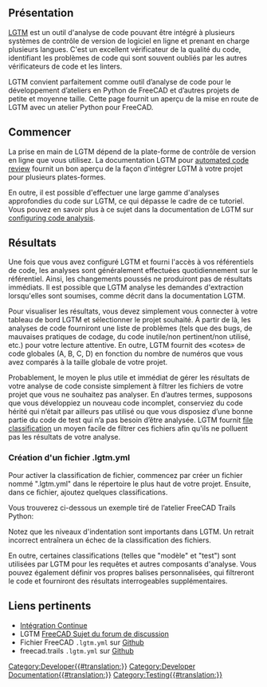 <languages/>

<span id="Overview"></span>
== Présentation ==

{{TOCright}}

[https://www.lgtm.com LGTM] est un outil d'analyse de code pouvant être intégré à plusieurs systèmes de contrôle de version de logiciel en ligne et prenant en charge plusieurs langues. C'est un excellent vérificateur de la qualité du code, identifiant les problèmes de code qui sont souvent oubliés par les autres vérificateurs de code et les linters.

LGTM convient parfaitement comme outil d’analyse de code pour le développement d’ateliers en Python de FreeCAD et d’autres projets de petite et moyenne taille. Cette page fournit un aperçu de la mise en route de LGTM avec un atelier Python pour FreeCAD.

<span id="Getting_Started"></span>
== Commencer ==

La prise en main de LGTM dépend de la plate-forme de contrôle de version en ligne que vous utilisez. La documentation LGTM pour [https://lgtm.com/help/lgtm/about-automated-code-review automated code review] fournit un bon aperçu de la façon d'intégrer LGTM à votre projet pour plusieurs plates-formes.

En outre, il est possible d'effectuer une large gamme d'analyses approfondies du code sur LGTM, ce qui dépasse le cadre de ce tutoriel. Vous pouvez en savoir plus à ce sujet dans la documentation de LGTM sur [https://lgtm.com/help/lgtm/configuring-lgtm-analysis-project configuring code analysis].

<span id="Getting_Results"></span>
== Résultats ==

Une fois que vous avez configuré LGTM et fourni l'accès à vos référentiels de code, les analyses sont généralement effectuées quotidiennement sur le référentiel. Ainsi, les changements poussés ne produiront pas de résultats immédiats. Il est possible que LGTM analyse les demandes d'extraction lorsqu'elles sont soumises, comme décrit dans la documentation LGTM.

Pour visualiser les résultats, vous devez simplement vous connecter à votre tableau de bord LGTM et sélectionner le projet souhaité. À partir de là, les analyses de code fourniront une liste de problèmes (tels que des bugs, de mauvaises pratiques de codage, du code inutile/non pertinent/non utilisé, etc.) pour votre lecture attentive. En outre, LGTM fournit des «cotes» de code globales (A, B, C, D) en fonction du nombre de numéros que vous avez comparés à la taille globale de votre projet.

Probablement, le moyen le plus utile et immédiat de gérer les résultats de votre analyse de code consiste simplement à filtrer les fichiers de votre projet que vous ne souhaitez pas analyser. En d’autres termes, supposons que vous développiez un nouveau code incomplet, conserviez du code hérité qui n’était par ailleurs pas utilisé ou que vous disposiez d’une bonne partie du code de test qui n’a pas besoin d’être analysée. LGTM fournit [https://lgtm.com/help/lgtm/file-classification file classification] un moyen facile de filtrer ces fichiers afin qu'ils ne polluent pas les résultats de votre analyse.

===Création d'un fichier .lgtm.yml===

Pour activer la classification de fichier, commencez par créer un fichier nommé ".lgtm.yml" dans le répertoire le plus haut de votre projet. Ensuite, dans ce fichier, ajoutez quelques classifications.

Vous trouverez ci-dessous un exemple tiré de l’atelier FreeCAD Trails Python:

{{Code|code=
path_classifiers:
  template:
    - freecad/trails/resources
    - freecad/trails/project/commands/command_template.py
    - freecad/trails/init_gui.py
 
  test:
    - freecad/trails/project/commands/spiral_test.py
    - freecad/trails/TestFPO.py
 
  legacy:
    - freecad/trails/corridor/loft
    - freecad/trails/alignment/VerticalAlignment.py
    - freecad/trails/alignment/VerticalCurve.py
    - freecad/trails/alignment/GenerateVerticalAlignment.py
    - freecad/trails/alignment/ImportVerticalCurve.py
    - freecad/trails/corridor/template/TemplateLibrary.py
}}

Notez que les niveaux d'indentation sont importants dans LGTM. Un retrait incorrect entraînera un échec de la classification des fichiers.

En outre, certaines classifications (telles que "modèle" et "test") sont utilisées par LGTM pour les requêtes et autres composants d'analyse. Vous pouvez également définir vos propres balises personnalisées, qui filtreront le code et fourniront des résultats interrogeables supplémentaires.

<span id="Relevant_Links"></span>
== Liens pertinents == 

* [[Continuous Integration/fr|Intégration Continue]]
* LGTM [https://forum.freecad.org/viewtopic.php?f=10&t=40228 FreeCAD Sujet du forum de discussion]
* Fichier FreeCAD <tt>.lgtm.yml</tt> sur [https://github.com/FreeCAD/FreeCAD/blob/master/lgtm.yml Github]
* freecad.trails <tt>.lgtm.yml</tt> sur [https://github.com/joelgraff/freecad.trails/blob/dev/.lgtm.yml Github]
[[Category:Developer{{#translation:}}]]
[[Category:Developer Documentation{{#translation:}}]]
[[Category:Testing{{#translation:}}]]